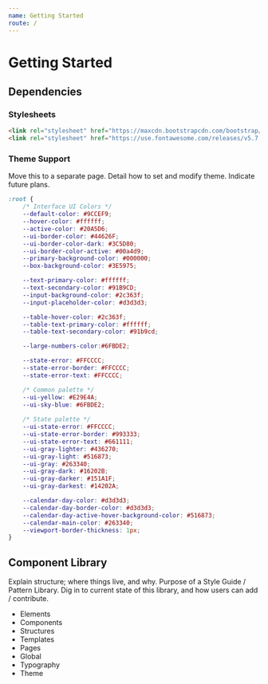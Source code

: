 ```yaml
---
name: Getting Started
route: /
---
```


# Getting Started

## Dependencies

### Stylesheets

```html
<link rel="stylesheet" href="https://maxcdn.bootstrapcdn.com/bootstrap/3.3.7/css/bootstrap.min.css">
<link rel="stylesheet" href="https://use.fontawesome.com/releases/v5.7.2/css/all.css">
```

### Theme Support

Move this to a separate page. Detail how to set and modify theme. Indicate future plans.

```css
:root {
    /* Interface UI Colors */
    --default-color: #9CCEF9;
    --hover-color: #ffffff;
    --active-color: #20A5D6;
    --ui-border-color: #44626F;
    --ui-border-color-dark: #3C5D80;
    --ui-border-color-active: #00a4d9;
    --primary-background-color: #000000;
    --box-background-color: #3E5975;

    --text-primary-color: #ffffff;
    --text-secondary-color: #91B9CD;
    --input-background-color: #2c363f;
    --input-placeholder-color: #d3d3d3;

    --table-hover-color: #2c363f;
    --table-text-primary-color: #ffffff;
    --table-text-secondary-color: #91b9cd;

    --large-numbers-color:#6FBDE2;

    --state-error: #FFCCCC;
    --state-error-border: #FFCCCC;
    --state-error-text: #FFCCCC;

    /* Common palette */
    --ui-yellow: #E29E4A;
    --ui-sky-blue: #6FBDE2;
    
    /* State palette */
    --ui-state-error: #FFCCCC;
    --ui-state-error-border: #993333;
    --ui-state-error-text: #661111;
    --ui-gray-lighter: #436270;
    --ui-gray-light: #516873;
    --ui-gray: #263340;
    --ui-gray-dark: #16202B;
    --ui-gray-darker: #151A1F;
    --ui-gray-darkest: #14202A;

    --calendar-day-color: #d3d3d3;
    --calendar-day-border-color: #d3d3d3;
    --calendar-day-active-hover-background-color: #516873;
    --calendar-main-color: #263340;
    --viewport-border-thickness: 1px;
}
```
## Component Library

Explain structure; where things live, and why. Purpose of a Style Guide / Pattern Library.
Dig in to current state of this library, and how users can add / contribute.

- Elements
- Components
- Structures
- Templates
- Pages
- Global
- Typography
- Theme